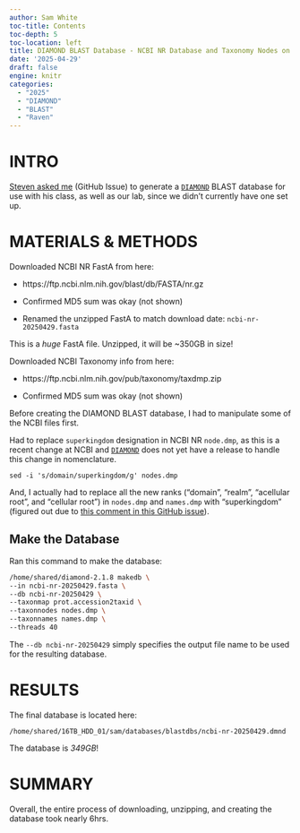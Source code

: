 ```yaml
---
author: Sam White
toc-title: Contents
toc-depth: 5
toc-location: left
title: DIAMOND BLAST Database - NCBI NR Database and Taxonomy Nodes on Raven
date: '2025-04-29'
draft: false
engine: knitr
categories: 
  - "2025"
  - "DIAMOND"
  - "BLAST"
  - "Raven"
---
```

# INTRO

[Steven asked me](https://github.com/RobertsLab/resources/issues/2185) (GitHub Issue) to generate a [`DIAMOND`](https://github.com/bbuchfink/diamond) BLAST database for use with his class, as well as our lab, since we didn't currently have one set up.

# MATERIALS & METHODS

Downloaded NCBI NR FastA from here:

- https://ftp.ncbi.nlm.nih.gov/blast/db/FASTA/nr.gz

- Confirmed MD5 sum was okay (not shown)

- Renamed the unzipped FastA to match download date: `ncbi-nr-20250429.fasta`

::: {.callout-caution}
This is a _huge_ FastA file. Unzipped, it will be ~350GB in size!
:::

Downloaded NCBI Taxonomy info from here:

- https://ftp.ncbi.nlm.nih.gov/pub/taxonomy/taxdmp.zip

- Confirmed MD5 sum was okay (not shown)

Before creating the DIAMOND BLAST database, I had to manipulate some of the NCBI files first.

Had to replace `superkingdom` designation in NCBI NR `node.dmp`, as this is a recent change at NCBI and [`DIAMOND`](https://github.com/bbuchfink/diamond) does not yet have a release to handle this change in nomenclature.

`sed -i 's/domain/superkingdom/g' nodes.dmp`

And, I actually had to replace all the new ranks ("domain", "realm", "acellular root", and "cellular root") in `nodes.dmp` and `names.dmp` with "superkingdom" (figured out due to [this comment in this GitHub issue](https://github.com/bbuchfink/diamond/issues/866#issuecomment-2792526476)).

## Make the Database

Ran this command to make the database:

```bash
/home/shared/diamond-2.1.8 makedb \
--in ncbi-nr-20250429.fasta \
--db ncbi-nr-20250429 \
--taxonmap prot.accession2taxid \
--taxonnodes nodes.dmp \
--taxonnames names.dmp \
--threads 40
```

The `--db ncbi-nr-20250429` simply specifies the output file name to be used for the resulting database.

# RESULTS

The final database is located here:

`/home/shared/16TB_HDD_01/sam/databases/blastdbs/ncbi-nr-20250429.dmnd`

The database is _349GB_!

# SUMMARY

Overall, the entire process of downloading, unzipping, and creating the database took nearly 6hrs.
